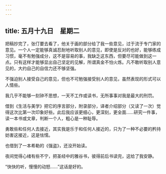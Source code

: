 ```yaml
---
---
---
```

title: 五月十九日　星期二
---




把稿抄完了，张仃要去看了，他关于画的部分给了我一些意见，过于流于专门家的意见。一个人一定能够真诚忍耐地听取别人的意见，即使是反对的也好，能够练成习惯，毫不有勉强成分，这不是容易的事，我缺乏这东西，但要尽可能做到这一点。只有这样才能够显出自己坚定的见解，所谓真金不怕火炼。凡不敢听取别人意见的，大约自己的自信力还不够坚强。

不强迫别人接受自己的意见，但也不可勉强接受别人的意见，虽然表现的形式可以人情些。

我几乎不能够一刻钟不思想，一天不工作或读书，无所事事对我是最大的刑罚。

借到《生活与美学》把它的序言部分，附录部分，译者介绍部分（又读了一次）觉得这次比第一次印象好些。此后我应该更细心，更深刻，更全面……研究一件事，读一本书或文章，判断一个人，粗心是一种耻辱。

勇敢些和任何人去接近，其实我是乐于和任何人接近的，只为了一种不必要的矜持妨害这接近，这是怯懦。

也借到了一本希勒的《强盗》，还没开始读。

夜间觉得心绪有些不宁，把圣经中的雅谷书，彼得前后书读完，这给了我安静。

“快快的听，慢慢的动怒……”这话是好的。